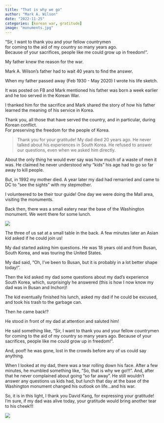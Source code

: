 ---
title: "That is why we go"
author: "Mark A. Wilson"
date: "2022-11-25"
categories: [korean war, gratitude]
image: "monuments.jpg"
---

"Sir, I want to thank you and your fellow countrymen\
for coming to the aid of my country so many years ago.\
Because of your sacrifices, people like me could grow up in freedom!".

My father knew the reason for the war.

Mark A. Wilson's father had to wait 40 years to find the answer.

When my father passed away (Feb 1930 - May 2020) I wrote his life sketch.

It was posted on FB and Mark mentioned his father was born a week earlier and he too served in the Korean War.

I thanked him for the sacrifice and Mark shared the story of how his father learned the meaning of his service in Korea.

Thank you, all those that have served the country, and in particular, during Korean conflict.\
For preserving the freedom for the people of Korea.

> Thank you for your gratitude! My dad died 20 years ago. He never talked about his experiences in South Korea. He refused to answer our questions, even when we asked him directly.

About the only thing he would ever say was how much of a waste of men it was. He claimed he never understood why "kids" his age had to go so far away to kill people.

But, in 1992 my mother died. A year later my dad had remarried and came to DC to "see the sights" with my stepmother.

I volunteered to be their tour guide! One day we were doing the Mall area, visiting the monuments.

Back then, there was a small eatery near the base of the Washington monument. We went there for some lunch.

![](monuments.jpg)

The three of us sat at a small table in the back. A few minutes later an Asian kid asked if he could join us!

My dad started asking him questions. He was 18 years old and from Busan, South Korea, and was touring the United States.

My dad said, "Oh, I've been to Busan, but it is probably in a lot better shape today!".

Then the kid asked my dad some questions about my dad's experience South Korea, which, surprisingly he answered (this is how I now know my dad was in Busan and Inchon)!

The kid eventually finished his lunch, asked my dad if he could be excused, and took his trash to the garbage can.

Then he came back!?

He stood in front of my dad at attention and saluted him!

He said something like, "Sir, I want to thank you and your fellow countrymen for coming to the aid of my country so many years ago. Because of your sacrifices, people like me could grow up in freedom!".

And, poof! he was gone, lost in the crowds before any of us could say anything.

When I looked at my dad, there was a tear rolling down his face. After a few minutes, he mumbled something like, "So, that is why we go!!!". And, after that he never complained about going "so far away". He still wouldn't answer any questions us kids had, but lunch that day at the base of the Washington monument changed his outlook on life...and his war.

So, it is in this light, I thank you David Kang, for expressing your gratitude! I'm sure, if my dad was alive today, your gratitude would bring another tear to his cheek!!!

![](20221015_183517-01.jpeg)

